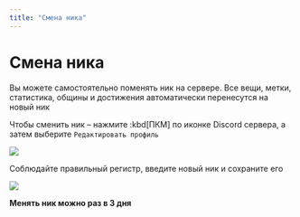 ```yaml
---
title: "Смена ника"
---
```


# Смена ника

Вы можете самостоятельно поменять ник на сервере. Все вещи, метки, статистика, общины и достижения автоматически перенесутся на новый ник

Чтобы сменить ник – нажмите :kbd[ПКМ] по иконке Discord сервера, а затем выберите `Редактировать профиль`

![](/assets/placeholder.webp)

Cоблюдайте правильный регистр, введите новый ник и сохраните его

![](/assets/placeholder.webp)

<CustomBlock type="warn">

**Менять ник можно раз в 3 дня**

</CustomBlock>